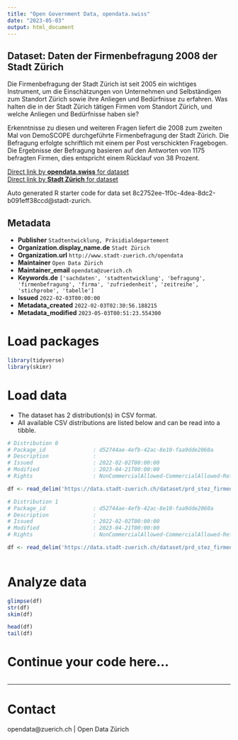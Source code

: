 ```yaml
---
title: "Open Government Data, opendata.swiss"
date: "2023-05-03"
output: html_document
---
```


## Dataset: Daten der Firmenbefragung 2008 der Stadt Zürich

Die Firmenbefragung der Stadt Zürich ist seit 2005 ein wichtiges Instrument, um die Einschätzungen von Unternehmen und Selbständigen zum Standort Zürich sowie ihre Anliegen und Bedürfnisse zu erfahren. Was halten die in der Stadt Zürich tätigen Firmen vom Standort Zürich, und welche Anliegen und Bedürfnisse haben sie?

Erkenntnisse zu diesen und weiteren Fragen liefert die 2008 zum zweiten Mal von DemoSCOPE durchgeführte Firmenbefragung der Stadt Zürich. Die Befragung erfolgte schriftlich mit einem per Post verschickten Fragebogen. Die Ergebnisse der Befragung basieren auf den Antworten von 1175 befragten Firmen, dies entspricht einem Rücklauf von 38 Prozent.




[Direct link by **opendata.swiss** for dataset](https://opendata.swiss/de/dataset/daten-der-firmenbefragung-2008-der-stadt-zurich)<br>
[Direct link by **Stadt Zürich** for dataset](https://data.stadt-zuerich.ch/dataset/prd_stez_firmenbefragung_2008)

Auto generated R starter code for data set 8c2752ee-1f0c-4dea-8dc2-b091eff38ccd@stadt-zurich.

## Metadata

- **Publisher** `Stadtentwicklung, Präsidialdepartement`
- **Organization.display_name.de** `Stadt Zürich`
- **Organization.url** `http://www.stadt-zuerich.ch/opendata`
- **Maintainer** `Open Data Zürich`
- **Maintainer_email** `opendata@zuerich.ch`
- **Keywords.de** `['sachdaten', 'stadtentwicklung', 'befragung', 'firmenbefragung', 'firma', 'zufriedenheit', 'zeitreihe', 'stichprobe', 'tabelle']`
- **Issued** `2022-02-03T00:00:00`
- **Metadata_created** `2022-02-03T02:30:56.188215`
- **Metadata_modified** `2023-05-03T00:51:23.554300`


# Load packages

```r

library(tidyverse)
library(skimr)

```

# Load data

-   The dataset has 2 distribution(s) in CSV format.
-   All available CSV distributions are listed below and can be read into a tibble.

```r

# Distribution 0
# Package_id               : d52744ae-4efb-42ac-8e10-faa9dde2060a
# Description              : 
# Issued                   : 2022-02-02T00:00:00
# Modified                 : 2023-04-21T00:00:00
# Rights                   : NonCommercialAllowed-CommercialAllowed-ReferenceNotRequired

df <- read_delim('https://data.stadt-zuerich.ch/dataset/prd_stez_firmenbefragung_2008/download/Firmenbefragung_2008.csv')

# Distribution 1
# Package_id               : d52744ae-4efb-42ac-8e10-faa9dde2060a
# Description              : 
# Issued                   : 2022-02-02T00:00:00
# Modified                 : 2023-04-21T00:00:00
# Rights                   : NonCommercialAllowed-CommercialAllowed-ReferenceNotRequired

df <- read_delim('https://data.stadt-zuerich.ch/dataset/prd_stez_firmenbefragung_2008/download/codeliste_2008.csv')



```

# Analyze data

```r

glimpse(df)
str(df)
skim(df)

head(df)
tail(df)

```

# Continue your code here...

```r

```

------------------------------------------------------------------------

# Contact

opendata@zuerich.ch | Open Data Zürich
